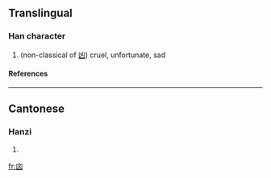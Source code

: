==Translingual==
===Han character===
{{Han char|rad=凵|as=04|sn=6|four=|canj=山卜大 (UYK)}}
# (non-classical of [[凶]]) cruel, unfortunate, sad
====References====
{{Han ref|kx=0135.151|uh=34D9|ud=13529}}

----
==Cantonese==
===Hanzi===
{{yue-hanzi|jyut=|y=hung1, kung4}}
# {{defn|Cantonese}}

[[fr:㓙]]